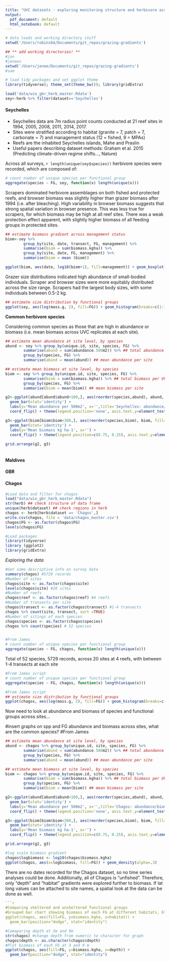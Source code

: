 ```yaml
---
title: "UVC datasets - exploring monitoring structure and herbivore assemblages"
output:
  pdf_document: default
  html_notebook: default
---
```


```r
# data loads and working directory stuff
setwd('/Users/robins64/Documents/git_repos/grazing-gradients')

## ** add working directories! **
#jan
#jeneen
setwd('/Users/jenee/Documents/git_repos/grazing-gradients')
#sam

# load tidy packages and set ggplot theme
library(tidyverse); theme_set(theme_bw()); library(gridExtra)

load('data/wio_gbr_herb_master.Rdata')
sey<-herb %>% filter(dataset=='Seychelles')

```


#### Seychelles

* Seychelles data are 7m radius point counts conducted at 21 reef sites in 1994, 2005, 2008, 2011, 2014, 2017. 
* Sites were stratified according to habitat (granite = 7, patch = 7, carbonate = 7) and management status (12 = fished, 9 = MPAs)
* Reefs are the inhabited Seychelles islands, Mahe and Praslin
* Useful papers describing dataset methods: Graham et al. 2015 (Predicting climate-driven regime shifts..., Nature)

Across all surveys, ```r length(unique(sey$species))``` herbivore species were recorded, which are composed of:

```r
# count number of unique species per functional group
aggregate(species ~ FG, sey, function(x) length(unique(x)))
```

Scrapers dominated herbivore assemblages on both fished and protected reefs, and browser biomass was slightly higher than grazer biomass after 1994 (i.e. after bleaching). High variability in browser biomass suggests that strong spatial variation in browser presence. This was less true for scrapers, for which biomass may be high at all reef sites. There was a weak protection effect apparent, with slightly higher biomass of all feeding groups in protected sites.

```r

## estimate biomass gradient across management status 
biom<-sey %>%
		group_by(site, date, transect, FG, management) %>% 
		summarise(biom = sum(biomass.kgha)) %>%
		group_by(site, date, FG, management) %>%
		summarise(biom = mean (biom))

ggplot(biom, aes(date, log10(biom+1), fill=management)) + geom_boxplot() + facet_wrap(~FG)

```

Grazer size distributions indicated high abundance of small-bodied individuals. Scraper and browser sizes were more equitably distributed across the size range. Scrapers had the largest body sizes, with some individuals between 0.5-2 kg. 

```r
## estimate size distribution by functional groups
ggplot(sey, aes(log(mass.g, 2), fill=FG)) + geom_histogram(breaks=c(1:10)) + facet_wrap(management~FG) + theme(legend.position='none') + scale_x_continuous(breaks=c(1:10), labels=c(2^c(1:10))) + labs (x='Mass (g)')
```

**Common herbivore species**

Considering common species as those that are high in abundance or biomass (i.e. mean biomass across UVC replicates at each site).

```r

## estimate mean abundance at site level, by species
abund <- sey %>% group_by(unique.id, site, species, FG) %>% 
        summarise(abund = sum(abundance.500m2)) %>% ## total abundance per UVC
        group_by(species, FG) %>% 
        summarise(abund = mean(abund)) ## mean abundance per site

## estimate mean biomass at site level, by species
biom <- sey %>% group_by(unique.id, site, species, FG) %>% 
        summarise(biom = sum(biomass.kgha)) %>% ## total biomass per UVC
        group_by(species, FG) %>% 
        summarise(biom = mean(biom)) ## mean biomass per site

g2<-ggplot(abund[abund$abund<100,], aes(reorder(species,abund), abund, fill=FG)) + 
  geom_bar(stat='identity') + 
  labs(y='Mean abundance per 500m2', x='',title='Seychelles: abundance/biomass distributions') +
  coord_flip() + theme(legend.position='none', axis.text.y=element_text(size=6))

g3<-ggplot(biom[biom$biom<300,], aes(reorder(species,biom), biom, fill=FG)) + 
  geom_bar(stat='identity') + 
  labs(y='Mean biomass kg ha-1', x='') +
  coord_flip() + theme(legend.position=c(0.75, 0.25), axis.text.y=element_text(size=6))
  
grid.arrange(g2, g3)



```


#### Maldives



#### GBR



#### Chagos

```r
#Load data and filter for chagos
load("data/wio_gbr_herb_master.Rdata")
str(herb) ## check structure of data frame
unique(herb$dataset) ## check regions in herb
chagos <- herb[herb$dataset == 'Chagos',]
write.csv(chagos, file = 'data/chagos_master.csv')
chagos$FG <- as.factor(chagos$FG)
levels(chagos$FG)
```

```r

#Load packages
library(tidyverse)
library (ggplot2)
library(gridExtra)
```

*Exploring the data*

```r
#Get some descriptive info on survey data
summary(chagos) #5729 records
#Number of sites
chagos$site <- as.factor(chagos$site)
levels(chagos$site) #20 sites
#Number of reefs
chagos$reef <- as.factor(chagos$reef) #4 reefs
#Number of transects per site
chagos$transect <- as.factor(chagos$transect) #1-4 transects
chagos %>% count(site, transect, sort =TRUE)
#Number of sitings of each species
chagos$species <- as.factor(chagos$species)
chagos %>% count(species) # 52 species


#From James
# count number of unique species per functional group
aggregate(species ~ FG, chagos, function(x) length(unique(x)))
```
Total of 52 species, 5729 records, across 20 sites at 4 reefs, with between 1-4 transects at each site


```r
#From James script
# count number of unique species per functional group
aggregate(species ~ FG, chagos, function(x) length(unique(x)))
```

```r
#From James script
## estimate size distribution by functional groups
ggplot(chagos, aes(log(mass.g, 2), fill=FG)) + geom_histogram(breaks=c(1:10)) + facet_wrap(management~FG) + theme(legend.position='none') + scale_x_continuous(breaks=c(1:10), labels=c(2^c(1:10))) + labs (x='Mass (g)')
```



Now need to look at abundance and biomass of species and functional groups across sites...




#insert graphs on spp and FG abundance and biomass across sites, what are the common species?
#From James
```r
## estimate mean abundance at site level, by species
abund <- chagos %>% group_by(unique.id, site, species, FG) %>% 
        summarise(abund = sum(abundance.500m2)) %>% ## total abundance per UVC
        group_by(species, FG) %>% 
        summarise(abund = mean(abund)) ## mean abundance per site

## estimate mean biomass at site level, by species
biom <- chagos %>% group_by(unique.id, site, species, FG) %>% 
        summarise(biom = sum(biomass.kgha)) %>% ## total biomass per UVC
        group_by(species, FG) %>% 
        summarise(biom = mean(biom)) ## mean biomass per site

g2<-ggplot(abund[abund$abund<100,], aes(reorder(species,abund), abund, fill=FG)) + 
  geom_bar(stat='identity') + 
  labs(y='Mean abundance per 500m2', x='',title='Chagos: abundance/biomass distributions') +
  coord_flip() + theme(legend.position='none', axis.text.y=element_text(size=6))

g3<-ggplot(biom[biom$biom<300,], aes(reorder(species,biom), biom, fill=FG)) + 
  geom_bar(stat='identity') + 
  labs(y='Mean biomass kg ha-1', x='') +
  coord_flip() + theme(legend.position=c(0.75, 0.25), axis.text.y=element_text(size=6))

grid.arrange(g2, g3)
```


```r
#log scale biomass gradient
chagos$logbiomass <- log10(chagos$biomass.kgha)
ggplot(chagos, aes(x=logbiomass, fill=FG)) + geom_density(alpha=.3)
```

There are no dates recorded for the Chagos dataset, so no time series analyses could be done. Additionally, all of Chagos is "unfished". Therefore, only "depth" and "habitat" gradients were explored further to biomass. If lat long values can be attached to site names, a spatial look at the data can be done as well. 
```r
```r
#Comparing sheltered and unsheltered functional groups
#Grouped bar chart showing biomass of each FG at different habitats, blank is unrecorded habitat type
ggplot(chagos, aes(fill=FG, y=biomass.kgha, x=habitat)) +
  geom_bar(position="dodge", stat="identity")

```


```r
#Comaparing depth at 3m and 9m
str(chagos) #change depth from numeric to character for graph
chagos$depth <- as.character(chagos$depth)
#Plot biomass of each FG at 3 and 9 m 
ggplot(chagos, aes(fill=FG, y=biomass.kgha, x=depth)) +
  geom_bar(position="dodge", stat="identity")
```


